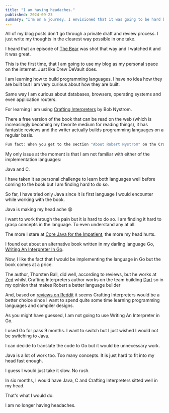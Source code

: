 ```yaml
---
title: "I am having headaches."
published: 2024-09-23
summary: "I'm on a journey. I envisioned that it was going to be hard but it is seeming harder than I assumed."
---
```


All of my blog posts don't go through a private draft and review process. I just write my thoughts in the clearest way possible in one take.

I heard that an episode of [The Bear](https://www.slashfilm.com/919189/the-bear-episode-7-became-a-one-shot-episode-shortly-before-filming/) was shot that way and I watched it and it was great.

This is the first time, that I am going to use my blog as my personal space on the internet. Just like Drew DeVault does.

I am learning how to build programming languages. I have no idea how they are built but I am very curious about how they are built.

Same way I am curious about databases, browsers, operating systems and even application routers.

For learning I am using [Crafting Interpreters](https://craftinginterpreters.com/) by Bob Nystrom.

There a free version of the book that can be read on the web (which is increasingly becoming my favorite medium for reading things), it has fantastic reviews and the writer actually builds programming languages on a regular basis.

```go
Fun fact: When you get to the section "About Robert Nystrom" on the Crafting Interpreters website, hover over the sentence  "number of hobby languages" then hard refresh the page a couple of times. The link behind that sentence would change. So far I have seen Wren, Magpie, Finch and Vigil.
```

My only issue at the moment is that I am not familiar with either of the implementation languages:

Java and C.

I have taken it as personal challenge to learn both languages well before coming to the book but I am finding hard to do so.

So far, I have tried only Java since it is first language I would encounter while working with the book.

Java is making my head ache 😫

I want to work through the pain but it is hard to do so. I am finding it hard to grasp concepts in the language. To even understand any at all.

The more I stare at [Core Java for the Impatient](https://horstmann.com/javaimpatient/index.html), the more my head hurts.

I found out about an alternative book written in my darling language Go, [Writing An Interpreter In Go](https://interpreterbook.com/).

Now, I like the fact that I would be implementing the language in Go but the book comes at a price.

The author, Thorsten Ball,  did well, according to reviews, but he works at [Zed](https://zed.dev/team) whilst Crafting Interpreters author works on the team building [Dart](https://dart.dev/) so in my opinion that makes Robert a better language builder

And, based on [reviews on Reddit](https://www.reddit.com/r/Compilers/comments/oosy2i/comment/h610a87/?utm_source=share&utm_medium=web3x&utm_name=web3xcss&utm_term=1&utm_content=share_button) it seems Crafting Interpreters would be a better choice since I want to spend quite some time learning programming languages and compiler designs.

As you might have guessed, I am not going to use Writing An Interpreter in Go.

I used Go for pass 9 months. I want to switch but I just wished I would not be switching to Java.

I can decide to translate the code to Go but it would be unnecessary work.

Java is a lot of work too. Too many concepts. It is just hard to fit into my head fast enough.

I guess I would just take it slow. No rush.

In six months, I would have Java, C and Crafting Interpreters sitted well in my head.

That's what I would do.

I am no longer having headaches.
